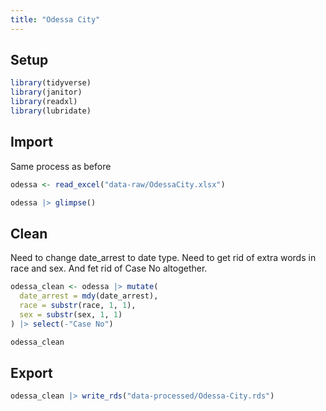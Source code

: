 ```yaml
---
title: "Odessa City"
---
```


## Setup

```r

library(tidyverse)
library(janitor)
library(readxl)
library(lubridate)
```

## Import 

Same process as before

```r
odessa <- read_excel("data-raw/OdessaCity.xlsx")

odessa |> glimpse()
```

## Clean

Need to change date_arrest to date type. Need to get rid of extra words in race and sex. And fet rid of Case No altogether. 

```r
odessa_clean <- odessa |> mutate(
  date_arrest = mdy(date_arrest),
  race = substr(race, 1, 1),
  sex = substr(sex, 1, 1)
) |> select(-"Case No")

odessa_clean
```

## Export

```r
odessa_clean |> write_rds("data-processed/Odessa-City.rds")
```

